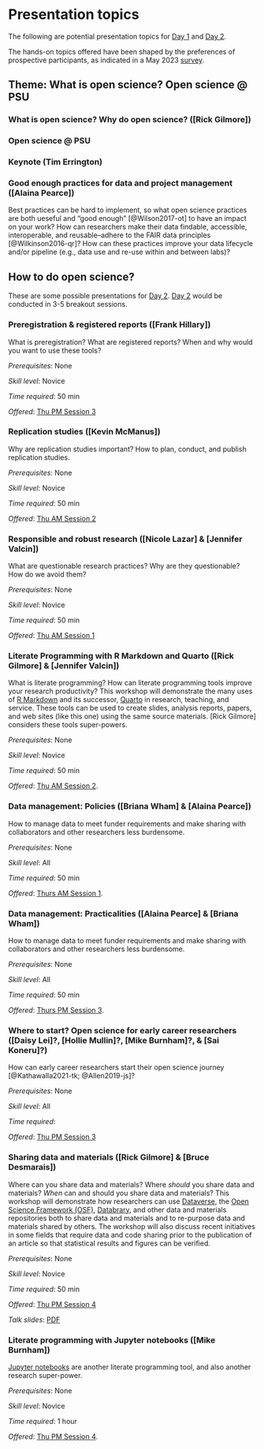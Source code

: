 # Presentation topics {-}

The following are potential presentation topics for [Day 1](#day_1) and [Day 2](#day_2).

The hands-on topics offered have been shaped by the preferences of prospective participants, as indicated in a May 2023 [survey](attendee-surveys.html#results).

## Theme: What is open science? Open science @ PSU {-}

### What is open science? Why do open science? ([Rick Gilmore]) {-}

<!-- These are some possible presentations for [Day 1](#day_1). -->

### Open science @ PSU {-}

<!-- Short (3-5 min) "blitz"-style talks about open science-related initiatives at Penn State. -->

<!-- - Case study: Reproducibility in neuroimaging ([Frank Hillary]? & [Nicole Lazar]?) -->
<!-- - Case study: ScholarSphere ([Briana Wham]? or [Jennifer Valcin]?) -->
<!-- - Case study: Data Commons (Maurie Kelly or Bernd Haupt?) -->
<!-- - Case study: NSF Synthesis Center (Ed O'Brien?) -->
<!-- - Case study: Databrary & the PLAY Project ([Rick Gilmore]) -->

### Keynote (Tim Errington) {- #keynote}

### Good enough practices for data and project management ([Alaina Pearce]) {- #howto_good_enough}

Best practices can be hard to implement, so what open science practices are both ueseful and "good enough" [@Wilson2017-ot] to have an impact on your work?  How can researchers make their data findable, accessible, interoperable, and reusable--adhere to the FAIR data principles [@Wilkinson2016-qr]? How can these practices improve your data lifecycle and/or pipeline (e.g., data use and re-use within and between labs)?

## How to do open science? {-}

These are some possible presentations for [Day 2](#day_1).
[Day 2](#day_2) would be conducted in 3-5 breakout sessions.

### Preregistration & registered reports ([Frank Hillary]) {- #howto_preregistration}

What is preregistration? What are registered reports? When and why would you want to use these tools?

*Prerequisites*: None

*Skill level*: Novice

*Time required*: 50 min

*Offered*: [Thu PM Session 3](#day_2_pm_session_3)

### Replication studies ([Kevin McManus]) {- #howto_replication}

Why are replication studies important? How to plan, conduct, and publish replication studies.

*Prerequisites*: None

*Skill level*: Novice

*Time required*: 50 min

*Offered*: [Thu AM Session 2](#day_2_am_session_2)

### Responsible and robust research ([Nicole Lazar] & [Jennifer Valcin]) {- #howto_responsible_research}

What are questionable research practices? Why are they questionable? How do we avoid them?

*Prerequisites*: None

*Skill level*: Novice

*Time required*: 50 min

*Offered*: [Thu AM Session 1](#day_2_am_session_1)

### Literate Programming with R Markdown and Quarto ([Rick Gilmore] & [Jennifer Valcin]){- #howto_rmarkdown}

What is literate programming? 
How can literate programming tools improve your research productivity? 
This workshop will demonstrate the many uses of [R Markdown](https://rmarkdown.rstudio.com) and its successor, [Quarto](https://quarto.org) in research, teaching, and service.
These tools can be used to create slides, analysis reports, papers, and web sites (like this one) using the same source materials.
[Rick Gilmore] considers these tools super-powers.

*Prerequisites*: None

*Skill level*: Novice

*Time required*: 50 min

*Offered*: [Thu AM Session 2](#day_2_am_session_2).

### Data management: Policies ([Briana Wham] & [Alaina Pearce]) {- #howto_data_management_policies}

How to manage data to meet funder requirements and make sharing with collaborators and other researchers less burdensome.

*Prerequisites*: None

*Skill level*: All

*Time required*: 50 min

*Offered*: [Thurs AM Session 1](#day_2_am_session_1).

### Data management: Practicalities ([Alaina Pearce] & [Briana Wham]) {- #howto_data_management_practical}

How to manage data to meet funder requirements and make sharing with collaborators and other researchers less burdensome.

*Prerequisites*: None

*Skill level*: All

*Time required*: 50 min

*Offered*: [Thurs PM Session 3](#day_2_pm_session_3).

### Where to start? Open science for early career researchers ([Daisy Lei]?, [Hollie Mullin]?, [Mike Burnham]?, & [Sai Koneru]?) {- #howto_early_career}

How can early career researchers start their open science journey [@Kathawalla2021-tk; @Allen2019-js]?

*Prerequisites*: None

*Skill level*: All

*Time required*:

*Offered*: [Thu PM Session 3](#day_2_pm_session_3)

### Sharing data and materials ([Rick Gilmore] & [Bruce Desmarais]) {- #howto_data_sharing}

Where can you share data and materials?
Where *should* you share data and materials?
*When* can and should you share data and materials?
This workshop will demonstrate how researchers can use [Dataverse](https://dataverse.org), the [Open Science Framework (OSF)](https://osf.io), [Databrary](https://databrary.org), and other data and materials repositories both to share data and materials and to re-purpose data and materials shared by others.
The workshop will also discuss recent initiatives in some fields that require
data and code sharing prior to the publication of an article so that statistical
results and figures can be verified.

*Prerequisites*: None

*Skill level*: Novice

*Time required*: 50 min

*Offered*: [Thu PM Session 4](#day_2_pm_session_4)

*Talk slides*: [PDF](https://github.com/penn-state-open-science/bootcamp-2023-data-sharing/blob/fb674dc1de7a48fd989dd54e89e9462e10bd04a6/index.pdf)

### Literate programming with Jupyter notebooks ([Mike Burnham]) {- #howto_jupyter}

[Jupyter notebooks](https://jupyter.org) are another literate programming tool, and also another research super-power.

*Prerequisites*: None

*Skill level*: Novice

*Time required*: 1 hour

*Offered*: [Thu PM Session 4](#day_2_pm_session_4).

<!-- ## Other topics/presenters {-} -->

<!-- ### Version control with git, GitHub, and GitLab ([Carrie Brown]) {- #howto_git} -->

<!-- *Prerequisites*:  -->

<!-- *Skill level*:  -->

<!-- *Time required*: 2-4 hrs. -->

<!-- ### Open access publishing {- #howto_open_access} -->

<!-- Where and how to share your research so that the maximum number of people can read it. -->

<!-- ### Reproducible software ([Carrie Brown]? & [Alaina Pearce]?) {- #reproducible-software} -->

<!-- How to make your code reproducible; Conda; software environments, R packages for data wrangling and cleaning. -->

<!-- *Prerequisites*: Familiarity with a programming language (e.g., R, Python, Matlab) -->

<!-- *Skill level*: Intermediate -->

<!-- *Time required*:  -->

<!-- ### Case study: Big data behavioral science: The Play & Learning Across a Year (PLAY) Project ([Rick Gilmore]) {- #casestudy_PLAY} -->

<!-- The [Play & Learning Across a Year (PLAY) Project](https://play-project.org) is an [NIH-funded research project](https://reporter.nih.gov/search/PJYxIpAvQkyD2ZNPUPbp8Q/project-details/9500957) that is recording, annotating, and sharing video recordings of mothers and their infants engaged in natural activities in the home. -->
<!-- In addition to providing a first-of-its-kind openly shared video corpus of natural behavior via [Databrary](https://databrary.org), PLAY's entire [protocol](https://play-project.org) is openly shared on the web, and the project's survey data results are [openly summarized](https://PLAY-behaviorome.github.io/KoBoToolbox/) and regularly updated. As such, PLAY provides a test-case for how open science practices work in a large-scale, geographically distributed research project that collects and intends to share identifiable data. -->

<!-- ### Reproducible research in economics ([Lars Vilhuber](https://www.ilr.cornell.edu/people/lars-vilhuber), Cornell?) {- #casestudy_economics} -->

<!-- ### Reproducible and robust research has wider reach {- #howto_reproducibility} -->

<!-- Types of reproducibility. How building reproducible research workflows can make your work more robust and more readily shareable. -->

<!-- *Prerequisites*: None -->

<!-- *Skill level*: Novice -->

<!-- *Time required*: 30 min -->